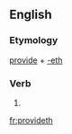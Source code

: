 ==English==

===Etymology===
[[provide]] + [[-eth]]

===Verb===
{{infl|en|verb form}}

# {{archaic third-person singular of|provide}}

[[fr:provideth]]